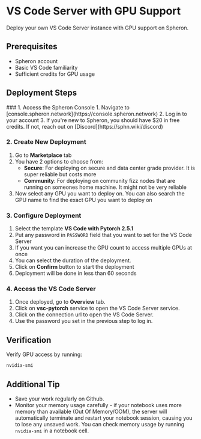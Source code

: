 
# VS Code Server with GPU Support

Deploy your own VS Code Server instance with GPU support on Spheron.

## Prerequisites
- Spheron account
- Basic VS Code familiarity
- Sufficient credits for GPU usage

## Deployment Steps

<Steps>
### 1. Access the Spheron Console
1. Navigate to [console.spheron.network](https://console.spheron.network)
2. Log in to your account
3. If you're new to Spheron, you should have $20 in free credits. If not, reach out on [Discord](https://sphn.wiki/discord)

### 2. Create New Deployment
1. Go to **Marketplace** tab
2. You have 2 options to choose from:
    - **Secure**: For deploying on secure and data center grade provider. It is super reliable but costs more
    - **Community**: For deploying on community fizz nodes that are running on someones home machine. It might not be very reliable
3. Now select any GPU you want to deploy on. You can also search the GPU name to find the exact GPU you want to deploy on

### 3. Configure Deployment
1. Select the template **VS Code with Pytorch 2.5.1**
2. Put any password in `PASSWORD` field that you want to set for the VS Code Server
3. If you want you can increase the GPU count to access multiple GPUs at once
4. You can select the duration of the deployment.
5. Click on **Confirm** button to start the deployment
6. Deployment will be done in less than 60 seconds

### 4. Access the VS Code Server
1. Once deployed, go to **Overview** tab.
2. Click on **vsc-pytorch** service to open the VS Code Server service.
3. Click on the connection url to open the VS Code Server.
4. Use the password you set in the previous step to log in.
</Steps>

## Verification
Verify GPU access by running:
```bash
nvidia-smi
```

## Additional Tip
- Save your work regularly on Github.
- Monitor your memory usage carefully - if your notebook uses more memory than available (Out Of Memory/OOM), the server will automatically terminate and restart your notebook session, causing you to lose any unsaved work. You can check memory usage by running `nvidia-smi` in a notebook cell.
